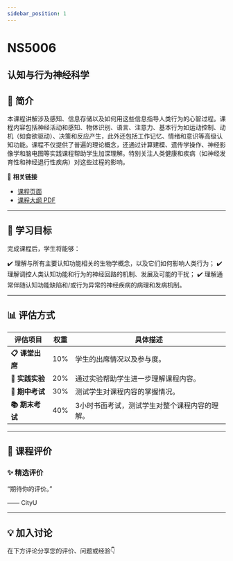 ```yaml
---
sidebar_position: 1
---
```


# NS5006
## 认知与行为神经科学

## **📘 简介**
本课程讲解涉及感知、信息存储以及如何用这些信息指导人类行为的心智过程。课程内容包括神经活动和感知、物体识别、语言、注意力、基本行为如运动控制、动机（如食欲驱动）、决策和反应产生，此外还包括工作记忆、情绪和意识等高级认知功能。课程不仅提供了普遍的理论概念，还通过计算建模、遗传学操作、神经影像学和脑电图等实践课程帮助学生加深理解。特别关注人类健康和疾病（如神经发育性和神经退行性疾病）对这些过程的影响。

🔗 **相关链接**
- [课程页面](https://www.cityu.edu.hk/catalogue/pg/202425/course/NS5006.htm)
- [课程大纲 PDF](https://www.cityu.edu.hk/catalogue/pg/202425/course/NS5006.pdf)

---

## **🎯 学习目标**

完成课程后，学生将能够：

✔️ 理解与所有主要认知功能相关的生物学概念，以及它们如何影响人类行为；
✔️ 理解调控人类认知功能和行为的神经回路的机制、发展及可能的干扰；
✔️ 理解通常伴随认知功能缺陷和/或行为异常的神经疾病的病理和发病机制。

---

## **📊 评估方式**

| **评估项目**          | **权重** | **具体描述**                                                                                     |
|----------------------|---------|-----------------------------------------------------------------------------------------------|
| **📋 课堂出席**       | 10%     | 学生的出席情况以及参与度。                                                                      |
| **📝 实践实验**       | 20%     | 通过实验帮助学生进一步理解课程内容。                                                          |
| **📄 期中考试**       | 30%     | 测试学生对课程内容的掌握情况。                                                                 |
| **📚 期末考试**       | 40%     | 3小时书面考试，测试学生对整个课程内容的理解。                                                 |

---

## **💬 课程评价**

### ✨ **精选评价**
<div className={commentStyles.commentBox}>
    <p className={commentStyles.commentText}>
        “期待你的评价。”
    </p>
    <p className={commentStyles.commentAuthor}>—— CityU</p>
</div>

---

## **💡 加入讨论**

在下方评论分享您的评价、问题或经验👇
<Utterances />